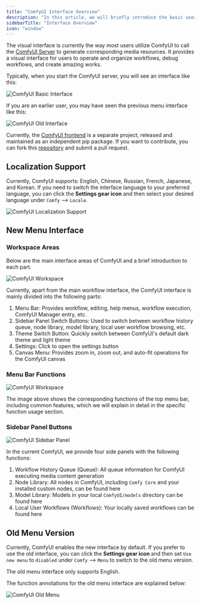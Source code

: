 ```yaml
---
title: "ComfyUI Interface Overview"
description: "In this article, we will briefly introduce the basic user interface of ComfyUI, familiarizing you with the various parts of the ComfyUI interface."
sidebarTitle: "Interface Overview"
icon: "window"
---
```


The visual interface is currently the way most users utilize ComfyUI to call the [ComfyUI Server](/essentials/comfyui-server/comms_overview) to generate corresponding media resources. It provides a visual interface for users to operate and organize workflows, debug workflows, and create amazing works.

Typically, when you start the ComfyUI server, you will see an interface like this:

![ComfyUI Basic Interface](/images/interface/overview/comfyui_new_interface.jpg)

If you are an earlier user, you may have seen the previous menu interface like this:

![ComfyUI Old Interface](/images/interface/overview/comfyui_old_interface.jpg)

Currently, the [ComfyUI frontend](https://github.com/Comfy-Org/ComfyUI_frontend) is a separate project, released and maintained as an independent pip package. If you want to contribute, you can fork this [repository](https://github.com/Comfy-Org/ComfyUI_frontend) and submit a pull request.

## Localization Support

Currently, ComfyUI supports: English, Chinese, Russian, French, Japanese, and Korean.
If you need to switch the interface language to your preferred language, you can click the **Settings gear icon** and then select your desired language under `Comfy` --> `Locale`.

![ComfyUI Localization Support](/images/interface/overview/locale.jpg)

## New Menu Interface

### Workspace Areas

Below are the main interface areas of ComfyUI and a brief introduction to each part.

![ComfyUI Workspace](/images/interface/overview/comfyui-new-interface-main.png)

Currently, apart from the main workflow interface, the ComfyUI interface is mainly divided into the following parts:
1. Menu Bar: Provides workflow, editing, help menus, workflow execution, ComfyUI Manager entry, etc.
2. Sidebar Panel Switch Buttons: Used to switch between workflow history queue, node library, model library, local user workflow browsing, etc.
3. Theme Switch Button: Quickly switch between ComfyUI's default dark theme and light theme
4. Settings: Click to open the settings button
5. Canvas Menu: Provides zoom in, zoom out, and auto-fit operations for the ComfyUI canvas

### Menu Bar Functions

![ComfyUI Workspace](/images/interface/overview/comfyui-new-interface-menu-bar.png)

The image above shows the corresponding functions of the top menu bar, including common features, which we will explain in detail in the specific function usage section.

### Sidebar Panel Buttons

![ComfyUI Sidebar Panel](/images/interface/overview/comfyui-new-interface-side-panel.png)

In the current ComfyUI, we provide four side panels with the following functions:
1. Workflow History Queue (Queue): All queue information for ComfyUI executing media content generation
2. Node Library: All nodes in ComfyUI, including `Comfy Core` and your installed custom nodes, can be found here
3. Model Library: Models in your local `ComfyUI/models` directory can be found here
4. Local User Workflows (Workflows): Your locally saved workflows can be found here

## Old Menu Version

Currently, ComfyUI enables the new interface by default. If you prefer to use the old interface, you can click the **Settings gear icon** and then set `Use new menu` to `disabled` under `Comfy` --> `Menu` to switch to the old menu version.

<Note>
The old menu interface only supports English.
</Note>

The function annotations for the old menu interface are explained below:

![ComfyUI Old Menu](/images/interface/overview/comfyui-old-menu.png)



